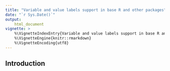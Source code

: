 ```yaml
---
title: "Variable and value labels support in base R and other packages"
date: "`r Sys.Date()`"
output: 
    html_document
vignette: >
    %\VignetteIndexEntry{Variable and value labels support in base R and other packages}
    %\VignetteEngine{knitr::rmarkdown}
    %\VignetteEncoding{utf8}
---
```


## Introduction